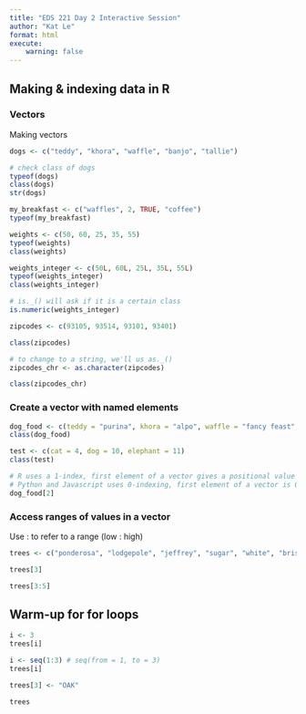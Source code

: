 ```yaml
---
title: "EDS 221 Day 2 Interactive Session"
author: "Kat Le"
format: html
execute: 
    warning: false
---
```


## Making & indexing data in R

### Vectors

Making vectors

```r
dogs <- c("teddy", "khora", "waffle", "banjo", "tallie")

# check class of dogs
typeof(dogs)
class(dogs)
str(dogs)
```

```r
my_breakfast <- c("waffles", 2, TRUE, "coffee")
typeof(my_breakfast)
```

```r
weights <- c(50, 60, 25, 35, 55)
typeof(weights)
class(weights)
```

```r
weights_integer <- c(50L, 60L, 25L, 35L, 55L)
typeof(weights_integer)
class(weights_integer)
```

```r
# is._() will ask if it is a certain class
is.numeric(weights_integer)
```

```r
zipcodes <- c(93105, 93514, 93101, 93401)

class(zipcodes)

# to change to a string, we'll us as._()
zipcodes_chr <- as.character(zipcodes)

class(zipcodes_chr)
```

### Create a vector with named elements

```r
dog_food <- c(teddy = "purina", khora = "alpo", waffle = "fancy feast", banjo = "blue diamond", tallie = "farmer's dog")
class(dog_food)

test <- c(cat = 4, dog = 10, elephant = 11)
class(test)
```

```r
# R uses a 1-index, first element of a vector gives a positional value of 1
# Python and Javascript uses 0-indexing, first element of a vector is 0
dog_food[2]
```

### Access ranges of values in a vector

Use : to refer to a range (low : high)

```r
trees <- c("ponderosa", "lodgepole", "jeffrey", "sugar", "white", "bristlecone")

trees[3]

trees[3:5]
```

## Warm-up for for loops

```r
i <- 3
trees[i]
```

```r
i <- seq(1:3) # seq(from = 1, to = 3)
trees[i]

```

```r
trees[3] <- "OAK"

trees
```
